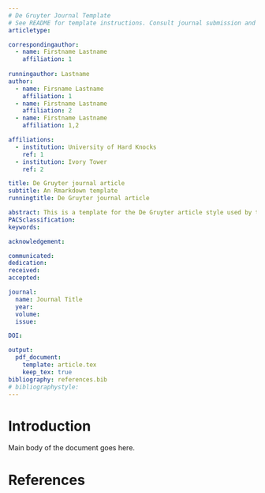 ```yaml
---
# De Gruyter Journal Template
# See README for template instructions. Consult journal submission and style guidelines.
articletype: 

correspondingauthor:
  - name: Firstname Lastname
    affiliation: 1
    
runningauthor: Lastname
author:
  - name: Firsname Lastname
    affiliation: 1
  - name: Firstname Lastname
    affiliation: 2
  - name: Firstname Lastname
    affiliation: 1,2

affiliations:
  - institution: University of Hard Knocks
    ref: 1
  - institution: Ivory Tower
    ref: 2

title: De Gruyter journal article
subtitle: An Rmarkdown template
runningtitle: De Gruyter journal article

abstract: This is a template for the De Gruyter article style used by the journal _Linguistic Typology_, among many others. Place here an informative abstract of approximately 100-200 words.
PACSclassification: 
keywords: 

acknowledgement: 

communicated: 
dedication: 
received: 
accepted: 

journal:
  name: Journal Title
  year: 
  volume: 
  issue: 

DOI: 

output:
  pdf_document:
    template: article.tex
    keep_tex: true
bibliography: references.bib
# bibliographystyle: 
---
```


# Introduction

Main body of the document goes here.

# References {-}
